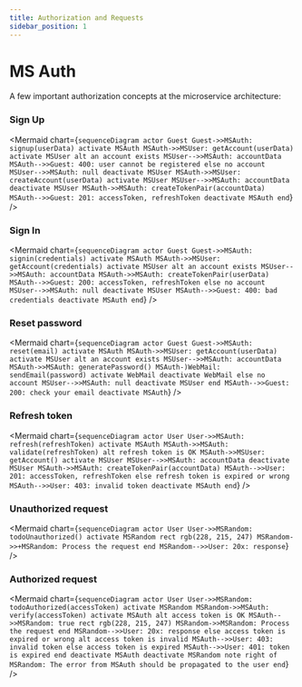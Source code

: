 ```yaml
---
title: Authorization and Requests
sidebar_position: 1
---
```



# MS Auth

A few important authorization concepts at the microservice architecture:

### Sign Up

<Mermaid
	chart={`
		sequenceDiagram
			actor Guest
			Guest->>MSAuth: signup(userData)
			activate MSAuth
			MSAuth->>MSUser: getAccount(userData)
			activate MSUser
			alt an account exists
				MSUser-->>MSAuth: accountData
				MSAuth-->>Guest: 400: user cannot be registered
			else no account
				MSUser-->>MSAuth: null
				deactivate MSUser
				MSAuth->>MSUser: createAccount(userData)
				activate MSUser
				MSUser-->>MSAuth: accountData
				deactivate MSUser
				MSAuth->>MSAuth: createTokenPair(accountData)
				MSAuth-->>Guest: 201: accessToken, refreshToken
				deactivate MSAuth
			end
	`}
/>

### Sign In

<Mermaid
	chart={`
		sequenceDiagram
			actor Guest
			Guest->>MSAuth: signin(credentials)
			activate MSAuth
			MSAuth->>MSUser: getAccount(credentials)
			activate MSUser
			alt an account exists
				MSUser-->>MSAuth: accountData
				MSAuth->>MSAuth: createTokenPair(userData)
				MSAuth-->>Guest: 200: accessToken, refreshToken
			else no account
				MSUser-->>MSAuth: null
				deactivate MSUser
				MSAuth-->>Guest: 400: bad credentials
				deactivate MSAuth
			end
	`}
/>


### Reset password

<Mermaid
	chart={`
		sequenceDiagram
			actor Guest
			Guest->>MSAuth: reset(email)
			activate MSAuth
			MSAuth->>MSUser: getAccount(userData)
			activate MSUser
			alt an account exists
				MSUser-->>MSAuth: accountData
				MSAuth->>MSAuth: generatePassword()
				MSAuth-)WebMail: sendEmail(password)
				activate WebMail
				deactivate WebMail
			else no account
				MSUser-->>MSAuth: null
				deactivate MSUser
			end
			MSAuth-->>Guest: 200: check your email
			deactivate MSAuth
	`}
/>


### Refresh token

<Mermaid
	chart={`
		sequenceDiagram
			actor User
			User->>MSAuth: refresh(refreshToken)
			activate MSAuth
			MSAuth->>MSAuth: validate(refreshToken)
			alt refresh token is OK
				MSAuth->>MSUser: getAccount()
				activate MSUser
				MSUser-->>MSAuth: accountData
				deactivate MSUser
				MSAuth->>MSAuth: createTokenPair(accountData)
				MSAuth-->>User: 201: accessToken, refreshToken
			else refresh token is expired or wrong
				MSAuth-->>User: 403: invalid token
				deactivate MSAuth
			end
	`}
/>


### Unauthorized request

<Mermaid
	chart={`
		sequenceDiagram
			actor User
			User->>MSRandom: todoUnauthorized()
			activate MSRandom
			rect rgb(228, 215, 247)
				MSRandom->>+MSRandom: Process the request
			end
			MSRandom-->>User: 20x: response
	`}
/>

### Authorized request

<Mermaid
	chart={`
		sequenceDiagram
			actor User
			User->>MSRandom: todoAuthorized(accessToken)
			activate MSRandom
			MSRandom->>MSAuth: verify(accessToken)
			activate MSAuth
			alt access token is OK
				MSAuth-->>MSRandom: true
				rect rgb(228, 215, 247)
					MSRandom->>MSRandom: Process the request
				end
				MSRandom-->>User: 20x: response
			else access token is expired or wrong
				alt access token is invalid
					MSAuth-->>User: 403: invalid token
				else access token is expired
					MSAuth-->>User: 401: token is expired
				end
				deactivate MSAuth
				deactivate MSRandom
				note right of MSRandom: The error from MSAuth should be propagated to the user
			end
	`}
/>
